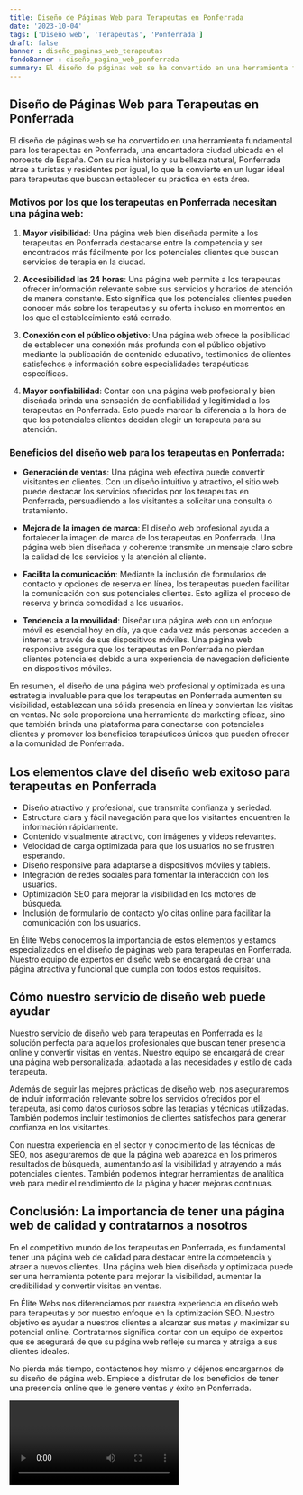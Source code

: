 ```yaml
---
title: Diseño de Páginas Web para Terapeutas en Ponferrada
date: '2023-10-04'
tags: ['Diseño web', 'Terapeutas', 'Ponferrada']
draft: false
banner : diseño_paginas_web_terapeutas
fondoBanner : diseño_pagina_web_ponferrada
summary: El diseño de páginas web se ha convertido en una herramienta fundamental para los terapeutas en Ponferrada, una encantadora ciudad ubicada en el noroeste de España. Con su rica historia y su belleza natural, Ponferrada atrae a turistas y residentes por igual, lo que la convierte en un lugar ideal para terapeutas que buscan establecer su práctica en esta área.
---
```


## Diseño de Páginas Web para Terapeutas en Ponferrada

El diseño de páginas web se ha convertido en una herramienta fundamental para los terapeutas en Ponferrada, una encantadora ciudad ubicada en el noroeste de España. Con su rica historia y su belleza natural, Ponferrada atrae a turistas y residentes por igual, lo que la convierte en un lugar ideal para terapeutas que buscan establecer su práctica en esta área.

### Motivos por los que los terapeutas en Ponferrada necesitan una página web:

1. **Mayor visibilidad**: Una página web bien diseñada permite a los terapeutas en Ponferrada destacarse entre la competencia y ser encontrados más fácilmente por los potenciales clientes que buscan servicios de terapia en la ciudad.

2. **Accesibilidad las 24 horas**: Una página web permite a los terapeutas ofrecer información relevante sobre sus servicios y horarios de atención de manera constante. Esto significa que los potenciales clientes pueden conocer más sobre los terapeutas y su oferta incluso en momentos en los que el establecimiento está cerrado.

3. **Conexión con el público objetivo**: Una página web ofrece la posibilidad de establecer una conexión más profunda con el público objetivo mediante la publicación de contenido educativo, testimonios de clientes satisfechos e información sobre especialidades terapéuticas específicas.

4. **Mayor confiabilidad**: Contar con una página web profesional y bien diseñada brinda una sensación de confiabilidad y legitimidad a los terapeutas en Ponferrada. Esto puede marcar la diferencia a la hora de que los potenciales clientes decidan elegir un terapeuta para su atención.

### Beneficios del diseño web para los terapeutas en Ponferrada:

- **Generación de ventas**: Una página web efectiva puede convertir visitantes en clientes. Con un diseño intuitivo y atractivo, el sitio web puede destacar los servicios ofrecidos por los terapeutas en Ponferrada, persuadiendo a los visitantes a solicitar una consulta o tratamiento.

- **Mejora de la imagen de marca**: El diseño web profesional ayuda a fortalecer la imagen de marca de los terapeutas en Ponferrada. Una página web bien diseñada y coherente transmite un mensaje claro sobre la calidad de los servicios y la atención al cliente.

- **Facilita la comunicación**: Mediante la inclusión de formularios de contacto y opciones de reserva en línea, los terapeutas pueden facilitar la comunicación con sus potenciales clientes. Esto agiliza el proceso de reserva y brinda comodidad a los usuarios.

- **Tendencia a la movilidad**: Diseñar una página web con un enfoque móvil es esencial hoy en día, ya que cada vez más personas acceden a internet a través de sus dispositivos móviles. Una página web responsive asegura que los terapeutas en Ponferrada no pierdan clientes potenciales debido a una experiencia de navegación deficiente en dispositivos móviles.

En resumen, el diseño de una página web profesional y optimizada es una estrategia invaluable para que los terapeutas en Ponferrada aumenten su visibilidad, establezcan una sólida presencia en línea y conviertan las visitas en ventas. No solo proporciona una herramienta de marketing eficaz, sino que también brinda una plataforma para conectarse con potenciales clientes y promover los beneficios terapéuticos únicos que pueden ofrecer a la comunidad de Ponferrada.

<GifSeo />

<Cta />

## Los elementos clave del diseño web exitoso para terapeutas en Ponferrada

- Diseño atractivo y profesional, que transmita confianza y seriedad.
- Estructura clara y fácil navegación para que los visitantes encuentren la información rápidamente.
- Contenido visualmente atractivo, con imágenes y videos relevantes.
- Velocidad de carga optimizada para que los usuarios no se frustren esperando.
- Diseño responsive para adaptarse a dispositivos móviles y tablets.
- Integración de redes sociales para fomentar la interacción con los usuarios.
- Optimización SEO para mejorar la visibilidad en los motores de búsqueda.
- Inclusión de formulario de contacto y/o citas online para facilitar la comunicación con los usuarios.

En Élite Webs conocemos la importancia de estos elementos y estamos especializados en el diseño de páginas web para terapeutas en Ponferrada. Nuestro equipo de expertos en diseño web se encargará de crear una página atractiva y funcional que cumpla con todos estos requisitos.

## Cómo nuestro servicio de diseño web puede ayudar

Nuestro servicio de diseño web para terapeutas en Ponferrada es la solución perfecta para aquellos profesionales que buscan tener presencia online y convertir visitas en ventas. Nuestro equipo se encargará de crear una página web personalizada, adaptada a las necesidades y estilo de cada terapeuta.

Además de seguir las mejores prácticas de diseño web, nos aseguraremos de incluir información relevante sobre los servicios ofrecidos por el terapeuta, así como datos curiosos sobre las terapias y técnicas utilizadas. También podemos incluir testimonios de clientes satisfechos para generar confianza en los visitantes.

Con nuestra experiencia en el sector y conocimiento de las técnicas de SEO, nos aseguraremos de que la página web aparezca en los primeros resultados de búsqueda, aumentando así la visibilidad y atrayendo a más potenciales clientes. También podemos integrar herramientas de analítica web para medir el rendimiento de la página y hacer mejoras continuas.

## Conclusión: La importancia de tener una página web de calidad y contratarnos a nosotros

En el competitivo mundo de los terapeutas en Ponferrada, es fundamental tener una página web de calidad para destacar entre la competencia y atraer a nuevos clientes. Una página web bien diseñada y optimizada puede ser una herramienta potente para mejorar la visibilidad, aumentar la credibilidad y convertir visitas en ventas.

En Élite Webs nos diferenciamos por nuestra experiencia en diseño web para terapeutas y por nuestro enfoque en la optimización SEO. Nuestro objetivo es ayudar a nuestros clientes a alcanzar sus metas y maximizar su potencial online. Contratarnos significa contar con un equipo de expertos que se asegurará de que su página web refleje su marca y atraiga a sus clientes ideales.

No pierda más tiempo, contáctenos hoy mismo y déjenos encargarnos de su diseño de página web. Empiece a disfrutar de los beneficios de tener una presencia online que le genere ventas y éxito en Ponferrada.

<Video />

<CtaBot job='Terapeutas' city='Ponferrada'/>

<Gmaps query='Ponferrada+españa+maps' />